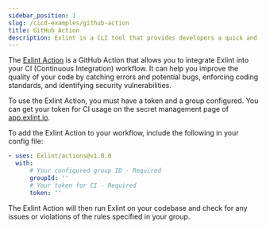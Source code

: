 ```yaml
---
sidebar_position: 1
slug: /cicd-examples/github-action
title: GitHub Action
description: Exlint is a CLI tool that provides developers a quick and efficient application of multiple coding rule policies in multiple projects
---
```



The [Exlint Action](https://github.com/Exlint/actions) is a GitHub Action that allows you to integrate Exlint into your CI (Continuous Integration) workflow.
It can help you improve the quality of your code by catching errors and potential bugs, enforcing coding standards, and identifying security vulnerabilities.

To use the Exlint Action, you must have a token and a group configured. You can get your token for CI usage on the secret management page of [app.exlint.io](https://app.exlint.io).

To add the Exlint Action to your workflow, include the following in your config file:

```yaml title:"Github Action"
- uses: Exlint/actions@v1.0.0
  with:
      # Your configured group ID - Required
      groupId: ''
      # Your token for CI - Required
      token: ''
```

The Exlint Action will then run Exlint on your codebase and check for any issues or violations of the rules specified in your group.
